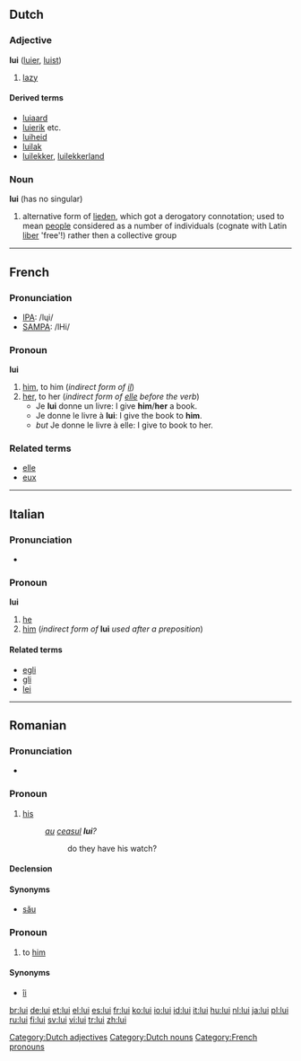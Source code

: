 ==Dutch==

===Adjective===
'''lui''' ([[luier]], [[luist]])

# [[lazy]]

====Derived terms====
* [[luiaard]]
* [[luierik]] etc.
* [[luiheid]]
* [[luilak]]
* [[luilekker]], [[luilekkerland]]

===Noun===
'''lui''' {{p}} (has no singular)

# alternative form of [[lieden]], which got a derogatory connotation; used to mean [[people]] considered as a number of individuals (cognate with Latin [[liber]] 'free'!) rather then a collective group

[[Category:Dutch adjectives]]
[[Category:Dutch nouns]]

----

==French==

===Pronunciation===
*[[w:IPA|IPA]]: /lɥi/
*[[w:SAMPA|SAMPA]]: /lHi/

===Pronoun===
'''lui'''

# [[him]], to him (''indirect form of [[il]]'')
# [[her]], to her (''indirect form of [[elle]] before the verb'')
#*Je '''lui''' donne un livre: I give '''him'''/'''her''' a book.
#*Je donne le livre à '''lui''': I give the book to '''him'''.
#*''but'' Je donne le livre à elle: I give to book to her.

===Related terms===
*[[elle]]
*[[eux]]

[[Category:French pronouns]]

----

==Italian==

===Pronunciation===
* {{IPA|[ˈlui]}}

===Pronoun===
'''lui'''

# [[he]]
# [[him]] (''indirect form of'' '''lui''' ''used after a preposition'')

====Related terms====
*[[egli]]
*[[gli]]
*[[lei]]

----

==Romanian==

===Pronunciation===
* {{IPA|/luj/}}

===Pronoun===
{{infl|ro|personal pronoun|genitive form of|el}}

# [[his]]
#:''[[au]] [[ceasul]] '''lui'''?''
#::do they have his watch?

====Declension====
{{ro-adj-1}}

====Synonyms====
*[[său]]

===Pronoun===
{{infl|ro|personal pronoun|stressed dative form of|el}}

# to [[him]]

====Synonyms====
*[[îi]] {{italbrac|unstressed form}}

[[br:lui]]
[[de:lui]]
[[et:lui]]
[[el:lui]]
[[es:lui]]
[[fr:lui]]
[[ko:lui]]
[[io:lui]]
[[id:lui]]
[[it:lui]]
[[hu:lui]]
[[nl:lui]]
[[ja:lui]]
[[pl:lui]]
[[ru:lui]]
[[fi:lui]]
[[sv:lui]]
[[vi:lui]]
[[tr:lui]]
[[zh:lui]]